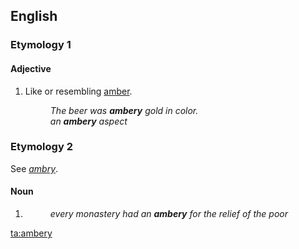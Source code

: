 ==English==

===Etymology 1===
{{suffix|amber|y|lang=en}}

====Adjective====
{{en-adj}}

# Like or resembling [[amber]].
#: ''The beer was '''ambery''' gold in color.''
#: ''an '''ambery''' aspect''

===Etymology 2===
See ''[[ambry]]''.

====Noun====
{{en-noun|?}}

# {{obsolete form of|ambry|lang=en}}
#: ''every monastery had an '''ambery''' for the relief of the poor''

[[ta:ambery]]